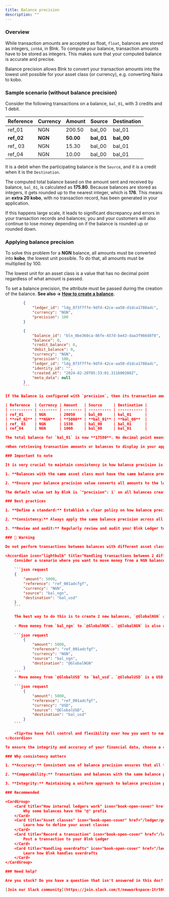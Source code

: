```yaml
---
title: Balance precision
description: ""
---
```

### Overview

While transaction amounts are accepted as float, `float`, balances are stored as integers, `int64`, in Blnk. To compute your balance, transaction amounts have to be stored as integers. This makes sure that your computed balance is accurate and precise.

Balance precision allows Blnk to convert your transaction amounts into the lowest unit possible for your asset class (or currency), e.g. converting Naira to kobo.

### Sample scenario (without balance precision)

Consider the following transactions on a balance, `bal_01`, with 3 credits and 1 debit.

| Reference  | Currency | Amount    | Source     | Destination |
| ---------- | -------- | --------- | ---------- | ----------- |
| ref_01     | NGN      | 200.50    | bal_00     | bal_01      |
| **ref_02** | **NGN**  | **50.00** | **bal_01** | **bal_00**  |
| ref_ 03    | NGN      | 15.30     | bal_00     | bal_01      |
| ref_04     | NGN      | 10.00     | bal_00     | bal_01      |

<Note>It is a debit when the participating balance is the `Source`, and it is a credit when it is the `Destination`.</Note>

The computed total balance based on the amount sent and received by balance, `bal_01`, is calculated as **175.80**. Because balances are stored as integers, it gets rounded up to the nearest integer, which is **176**. This means an **extra 20 kobo**, with no transaction record, has been generated in your application. 

If this happens large scale, it leads to significant discrepancy and errors in your transaction records and balances; you and your customers will also continue to lose money depending on if the balance is rounded up or rounded down.

### Applying balance precision

To solve this problem for a **NGN** balance, all amounts must be converted into **kobo**, the lowest unit possible. To do that, all amounts must be multiplied by 100.

<Tip>The lowest unit for an asset class is a value that has no decimal point regardless of what amount is passed.</Tip>

To set a balance precision, the attribute must be passed during the creation of the balance. **See also → [How to create a balance](/ledger/tutorial/create-a-balance).**

```json request
		{
		    "ledger_id": "ldg_073f7ffe-9dfd-42ce-aa50-d1dca1788adc",
		    "currency": "NGN",
		    "precision": 100
		}
```

```json response
		{
		    "balance_id": "bln_0be360ca-86fe-457d-be43-daa3f966d8f0",
		    "balance": 0,
		    "credit_balance": 0,
		    "debit_balance": 0,
		    "currency": "NGN",
		    "precision": 100,
		    "ledger_id": "ldg_073f7ffe-9dfd-42ce-aa50-d1dca1788adc",
		    "identity_id": "",
		    "created_at": "2024-02-20T05:33:01.311600208Z",
		    "meta_data": null
		}
		```

If the Balance is configured with `precision`, then its transaction amounts are converted and recorded using the precision value. The table below is an updated version of the sample scenario above with `"precision": 100`.

| Reference  | Currency | Amount   | Source     | Destination |
| ---------- | -------- | -------- | ---------- | ----------- |
| ref_01     | NGN      | 20050    | bal_00     | bal_01      |
| **ref_02** | **NGN**  | **5000** | **bal_01** | **bal_00**  |
| ref_ 03    | NGN      | 1530     | bal_00     | bal_01      |
| ref_04     | NGN      | 1000     | bal_00     | bal_01      |

The total balance for `bal_01` is now **17580**. No decimal point means the value accurately reflects the transactions performed on the balance.

>When retrieving transaction amounts or balances to display in your application, you can convert the lowest unit back to its primary asset class by dividing with the `precision`. For instance, displaying `bal_01` in my application becomes **17580 / 100 = 175.80.**

### Important to note

It is very crucial to maintain consistency in how balance precision is applied in your application. Consider the following when using balance precision:

1. **Balances with the same asset class must have the same balance precision:** An asset class is defined by its `currency` attribute. If you set `precision` for one balance, then all balances with the same asset class must have the same value. 

2. **Ensure your balance precision value converts all amounts to the lowest unit possible**: For instance, while `"precision": 100` converts most national currencies in the world to their lowest unit, it is not the same for crypto assets. Crypto can have up to `100000000` as their precision value.

The default value set by Blnk is `"precision": 1` on all balances created without balance precision. This is best for asset classes that do not have decimal points in their amounts, e.g., loyalty points.

### Best practices

1. **Define a standard:** Establish a clear policy on how balance precision is applied for different asset classes (`currency`) within your system.

2. **Consistency:** Always apply the same balance precision across all balances with the same asset class.

3. **Review and audit:** Regularly review and audit your Blnk Ledger to ensure that multipliers are applied consistently and correctly.

### 🚨 Warning

Do not perform transactions between balances with different asset classes and/or balance precisions. This can complicate your financial operations, and will definitely lead to errors in balance calculations.

<Accordion icon="lightbulb" title="Handling transactions between 2 different asset classes">
	Consider a scenario where you want to move money from a NGN balance (`bal_ngn`) to a USD balance (`bal_usd`). The following [record-transaction](/misc/record-transaction) request is wrong and leads to inaccurate records.
	
	```json request
	{
	    "amount": 5000,
	    "reference": "ref_001adcfgf",
	    "currency": "NGN",
	    "source": "bal_ngn",
	    "destination": "bal_usd"
	}
	```
	
	The best way to do this is to create 2 new balances, `@GlobalNGN` and `@GlobalUSD` and post two transaction records:
	
	- Move money from `bal_ngn` to `@GlobalNGN`. `@GlobalNGN` is also a NGN balance and it receives the Naira you intend to send to the USD balance.
	  
	```json request
		{
		    "amount": 5000,
		    "reference": "ref_001adcfgf",
		    "currency": "NGN",
		    "source": "bal_ngn",
		    "destination": "@GlobalNGN"
		}
	```
	- Move money from `@GlobalUSD` to `bal_usd`. `@GlobalUSD` is a USD balance and it sends the dollar equivalent of the Naira you want to send from the NGN balance.
	
    ```json request
		{
		    "amount": 5000,
		    "reference": "ref_001adcfgf",
		    "currency": "USD",
		    "source": "@GlobalUSD",
		    "destination": "bal_usd"
		}
	```
	
	<Tip>You have full control and flexibility over how you want to name your balances. To learn more about naming balances with the "@" prefix, see → [How internal ledgers work](/ledgers/guide/internal-ledgers).</Tip>
</Accordion>

To ensure the integrity and accuracy of your financial data, choose a consistent approach for applying balance precision across your application.

### Why consistency matters

1. **Accuracy:** Consistent use of balance precision ensures that all transaction amounts and balances are accurately represented in your Blnk Ledger, preventing calculation errors, where applicable.

2. **Comparability:** Transactions and balances with the same balance precision are directly comparable, simplifying financial analysis and reporting.

3. **Integrity:** Maintaining a uniform approach to balance precision preserves the integrity of your Blnk Ledger, making it more reliable and trustworthy for other financial operations.

### Recommended

<CardGroup>
	<Card title="How internal ledgers work" icon="book-open-cover" href="/ledger/guide/internal-ledgers">
		Why some balances have the "@" prefix
    </Card>
    <Card title="Asset classes" icon="book-open-cover" href="/ledger/guide/asset-classes">
	    Learn how to define your asset classes
    </Card>
    <Card title="Record a transaction" icon="book-open-cover" href="/ledger/tutorial/record-a-transaction">
	    Post a transaction to your Blnk Ledger
    </Card>
    <Card title="Handling overdrafts" icon="book-open-cover" href="/ledger/tutorial/overdrafts">
	    Learn how Blnk handles overdrafts
    </Card>
</CardGroup>

### Need help?

Are you stuck? Do you have a question that isn't answered in this doc? Have you run into a problem you can't solve? Want to file a bug report?

[Join our Slack community](https://join.slack.com/t/newworkspace-1tr5864/shared_invite/zt-2d9oejhwl-6VJsXV7Vmy0mCX2vzBXnWA) and share your questions/thoughts with other developers building financial applications like you.